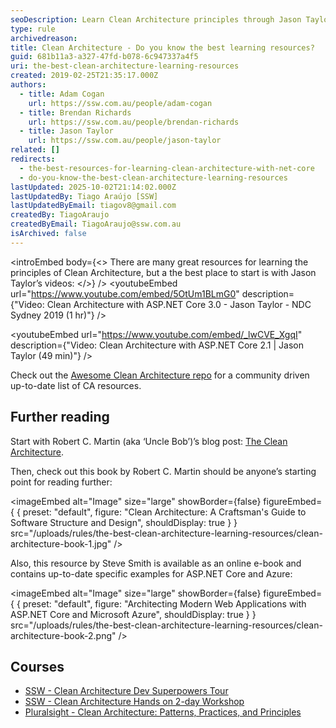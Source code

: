 ```yaml
---
seoDescription: Learn Clean Architecture principles through Jason Taylor's videos and Robert C Martin's blog post, then dive into Uncle Bob's book or Steve Smith's e-book for in-depth guidance on software structure and design.
type: rule
archivedreason:
title: Clean Architecture - Do you know the best learning resources?
guid: 681b11a3-a327-47fd-b078-6c947337a4f5
uri: the-best-clean-architecture-learning-resources
created: 2019-02-25T21:35:17.000Z
authors:
  - title: Adam Cogan
    url: https://ssw.com.au/people/adam-cogan
  - title: Brendan Richards
    url: https://ssw.com.au/people/brendan-richards
  - title: Jason Taylor
    url: https://ssw.com.au/people/jason-taylor
related: []
redirects:
  - the-best-resources-for-learning-clean-architecture-with-net-core
  - do-you-know-the-best-clean-architecture-learning-resources
lastUpdated: 2025-10-02T21:14:02.000Z
lastUpdatedBy: Tiago Araújo [SSW]
lastUpdatedByEmail: tiagov8@gmail.com
createdBy: TiagoAraujo
createdByEmail: TiagoAraujo@ssw.com.au
isArchived: false
---
```


<introEmbed
  body={<>
There are many great resources for learning the principles of Clean Architecture, but a the best place to start is with Jason Taylor’s videos:
  </>}
/>
<youtubeEmbed url="https://www.youtube.com/embed/5OtUm1BLmG0" description={"Video: Clean Architecture with ASP.NET Core 3.0 - Jason Taylor - NDC Sydney 2019 (1 hr)"} />

<youtubeEmbed url="https://www.youtube.com/embed/_lwCVE_XgqI" description={"Video: Clean Architecture with ASP.NET Core 2.1 | Jason Taylor (49 min)"} />

Check out the [Awesome Clean Architecture repo](https://github.com/sswconsulting/awesome-clean-architecture) for a community driven up-to-date list of CA resources.

## Further reading

Start with Robert C. Martin (aka ‘Uncle Bob’)’s blog post: [The Clean Architecture](http://blog.cleancoder.com/uncle-bob/2012/08/13/the-clean-architecture.html).

Then, check out this book by Robert C. Martin should be anyone’s starting point for reading further:


<imageEmbed
  alt="Image"
  size="large"
  showBorder={false}
  figureEmbed={ {
    preset: "default",
    figure: "Clean Architecture: A Craftsman's Guide to Software Structure and Design",
    shouldDisplay: true
  } }
  src="/uploads/rules/the-best-clean-architecture-learning-resources/clean-architecture-book-1.jpg"
/>

Also, this resource by Steve Smith is available as an online e-book and contains up-to-date specific examples for ASP.NET Core and Azure:


<imageEmbed
  alt="Image"
  size="large"
  showBorder={false}
  figureEmbed={ {
    preset: "default",
    figure: "Architecting Modern Web Applications with ASP.NET Core and Microsoft Azure",
    shouldDisplay: true
  } }
  src="/uploads/rules/the-best-clean-architecture-learning-resources/clean-architecture-book-2.png"
/>

## Courses

* [SSW - Clean Architecture Dev Superpowers Tour](https://www.ssw.com.au/events/clean-architecture-superpowers-tour)
* [SSW - Clean Architecture Hands on 2-day Workshop](https://www.ssw.com.au/events/clean-architecture-workshop)
* [Pluralsight - Clean Architecture: Patterns, Practices, and Principles](https://www.pluralsight.com/courses/clean-architecture-patterns-practices-principles)
